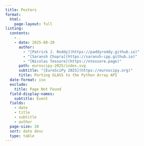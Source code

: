 ```yaml
---
title: Posters
format:
  html:
    page-layout: full
listing:
  contents:
    - .
    - date: 2025-08-20
      author:
        - "[Patrick J. Roddy](https://paddyroddy.github.io)"
        - "[Saransh Chopra](https://saransh-cpp.github.io)"
        - "[Nicolas Tessore](https://ntessore.page)"
      path: euroscipy-2025/index.svg
      subtitle: "[EuroSciPy 2025](https://euroscipy.org)"
      title: Porting GLASS to the Python Array API
  date-format: iso
  exclude:
    title: Page Not Found
  field-display-names:
    subtitle: Event
  fields:
    - date
    - title
    - subtitle
    - author
  page-size: 10
  sort: date desc
  type: table
---
```

